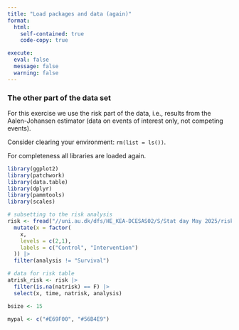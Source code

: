 ```yaml
---
title: "Load packages and data (again)"
format:
  html:
    self-contained: true
    code-copy: true

execute:
  eval: false
  message: false
  warning: false
---
```

### The other part of the data set
For this exercise we use the risk part of the data, i.e., results from the Aalen-Johansen estimator (data on events of interest only, not competing events).

Consider clearing your environment: `rm(list = ls())`.

For completeness all libraries are loaded again.
```r
library(ggplot2)
library(patchwork)
library(data.table)
library(dplyr)
library(pammtools)
library(scales)

# subsetting to the risk analysis
risk <- fread("//uni.au.dk/dfs/HE_KEA-DCESAS02/S/Stat day May 2025/risk_curves/data/riskdata.csv") |>
  mutate(x = factor(
    x,
    levels = c(2,1),
    labels = c("Control", "Intervention")
  )) |>
  filter(analysis != "Survival")

# data for risk table
atrisk_risk <- risk |>
  filter(is.na(natrisk) == F) |>
  select(x, time, natrisk, analysis)

bsize <- 15

mypal <- c("#E69F00", "#56B4E9")
```